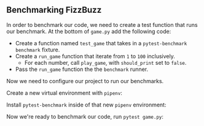 
## Benchmarking FizzBuzz

In order to benchmark our code, we need to create a test function that runs our benchmark.
At the bottom of `game.py` add the following code:

<TestGame />

- Create a function named `test_game` that takes in a `pytest-benchmark` `benchmark` fixture.
- Create a `run_game` function that iterate from `1` to `100` inclusively.
  - For each number, call `play_game`, with `should_print` set to `false`.
- Pass the `run_game` function the the `benchmark` runner.

Now we need to configure our project to run our benchmarks.

Create a new virtual environment with `pipenv`:

<PipenvShellOutput />

Install `pytest-benchmark` inside of that new `pipenv` environment:

<PipenvInstallOutput />

Now we're ready to benchmark our code, run `pytest game.py`:

<PytestGameOutput />
